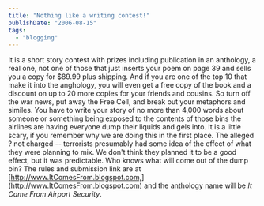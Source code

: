 ```yaml
---
title: "Nothing like a writing contest!"
publishDate: "2006-08-15"
tags: 
  - "blogging"
---
```


It is a short story contest with prizes including publication in an anthology, a real one, not one of those that just inserts your poem on page 39 and sells you a copy for $89.99 plus shipping. And if you are one of the top 10 that make it into the anghology, you will even get a free copy of the book and a discount on up to 20 more copies for your friends and cousins. So turn off the war news, put away the Free Cell, and break out your metaphors and similes. You have to write your story of no more than 4,000 words about someone or something being exposed to the contents of those bins the airlines are having everyone dump their liquids and gels into. It is a little scary, if you remember why we are doing this in the first place. The alleged ? not charged -- terrorists presumably had some idea of the effect of what they were planning to mix. We don't think they planned it to be a good effect, but it was predictable. Who knows what will come out of the dump bin? The rules and submission link are at [http://www.ItComesFrom.blogspot.com,](http://www.ItComesFrom.blogspot.com) and the anthology name will be _It Came From Airport Security_.
